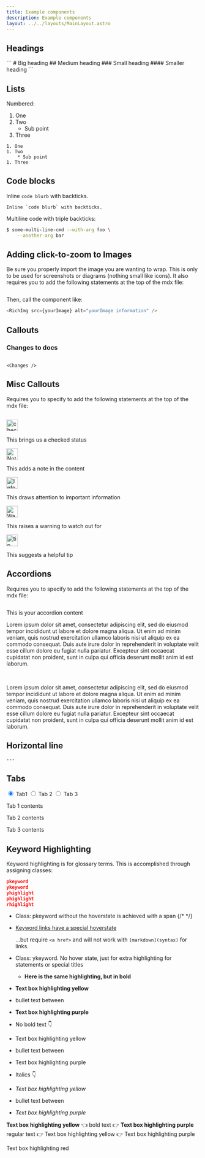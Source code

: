 ```yaml
---
title: Example components
description: Example components
layout: ../../layouts/MainLayout.astro
---
```




## Headings

<div>
  ``` # Big heading ## Medium heading ### Small heading #### Smaller heading ```
</div>

## Lists

Numbered:

1. One
1. Two
   - Sub point
1. Three

```
1. One
1. Two
    * Sub point
1. Three
```

## Code blocks

Inline `code blurb` with backticks.

```
Inline `code blurb` with backticks.
```

Multiline code with triple backticks:

```bash
$ some-multi-line-cmd --with-arg foo \
    --another-arg bar
```

## Adding click-to-zoom to Images

Be sure you properly import the image you are wanting to wrap. This is only to 
be used for screenshots or diagrams (nothing small like icons). It also 
requires you to add the following statements at the top of the mdx file:

```javascript
```

Then, call the component like:

```javascript
<RichImg src={yourImage} alt="yourImage information" />
```


## Callouts

### Changes to docs

```

<Changes />
```

<Changes />

## Misc Callouts

Requires you to specify to add the following statements at the top of the mdx 
file:

```javascript
```

<Notification type="checked">
  <img src={checked} alt="checkmark" width="30px" height="30px" />
  <div class="prose-md prose-p:my-2 prose-a:text-purple-dark prose-a:underline">
    <p>This brings us a checked status</p>
  </div>
</Notification>

<Notification type="note">
  <img src={note} alt="Note" width="30px" height="30px" />
  <div class="prose-md prose-p:my-2 prose-a:text-purple-dark prose-a:underline">
    <p>This adds a note in the content</p>
  </div>
</Notification>

<Notification type="information">
  <img src={info} alt="Information" width="30px" height="30px" />
  <div class="prose-md prose-p:my-2 prose-a:text-purple-dark prose-a:underline">
    <p>This draws attention to important information</p>
  </div>
</Notification>

<Notification type="warn">
  <img src={warning} alt="Warning" width="30px" height="30px" />
  <div class="prose-md prose-p:my-2 prose-a:text-purple-dark prose-a:underline">
    <p>This raises a warning to watch out for</p>
  </div>
</Notification>

<Notification type="tip">
  <img src={tip} alt="tip" width="30px" height="30px" />
  <div class="prose-md prose-p:my-2 prose-a:text-purple-dark prose-a:underline">
    <p>This suggests a helpful tip</p>
  </div>
</Notification>

## Accordions

Requires you to specify to add the following statements at the top of the mdx 
file:

```javascript
```
<Accordion 
title="This is your header title">
<p>This is your accordion content</p>
</Accordion>
<Accordion 
title="This is your subsequent header. It can be quite as long as you need it 
to be, or as short as you want it to be. Utilize <br /> for line breaks inside 
of <Accordion>.">
<p>
Lorem ipsum dolor sit amet, consectetur adipiscing elit, sed do eiusmod tempor 
incididunt ut labore et dolore magna aliqua. Ut enim ad minim veniam, quis 
nostrud exercitation ullamco laboris nisi ut aliquip ex ea commodo consequat. 
Duis aute irure dolor in reprehenderit in voluptate velit esse cillum dolore eu 
fugiat nulla pariatur. Excepteur sint occaecat cupidatat non proident, sunt in 
culpa qui officia deserunt mollit anim id est laborum.
</p> 
<br />
<p>
Lorem ipsum dolor sit amet, consectetur adipiscing elit, sed do eiusmod tempor 
incididunt ut labore et dolore magna aliqua. Ut enim ad minim veniam, quis 
nostrud exercitation ullamco laboris nisi ut aliquip ex ea commodo consequat. 
Duis aute irure dolor in reprehenderit in voluptate velit esse cillum dolore eu 
fugiat nulla pariatur. Excepteur sint occaecat cupidatat non proident, sunt in 
culpa qui officia deserunt mollit anim id est laborum.
</p>
</Accordion>

## Horizontal line

```
---
```

## Tabs

<div class="pc-tabx w-full max-w-2xl m-0">
  <input checked id="tab1" type="radio" name="pct" class="hidden peer/tab1" />
  <label
    for="tab1"
    class="font-medium text-sm leading-7 float-left py-4 px-6 border-b-2 border-purple-divider mb--4 text-white peer-checked/tab1:border-b-4 peer-checked/tab1:border-purple-bright peer-checked/tab1:font-bold"
  >
    Tab1
  </label>
  <input id="tab2" type="radio" name="pct" class="hidden peer/tab2" />
  <label
    for="tab2"
    class="font-medium text-sm leading-7 float-left py-4 px-6 border-b-2 border-purple-divider mb--4 text-white peer-checked/tab2:border-b-4 peer-checked/tab2:border-purple-bright peer-checked/tab2:font-bold"
  >
    Tab 2
  </label>
  <input id="tab3" type="radio" name="pct" class="hidden peer/tab3" />
  <label
    for="tab3"
    class="font-medium text-sm leading-7 float-left py-4 px-6 border-b-2 border-purple-divider mb--4 text-white peer-checked/tab3:border-b-4 peer-checked/tab3:border-purple-bright peer-checked/tab3:font-bold"
  >
    Tab 3
  </label>
  <div class="hidden peer-checked/tab1:block clear-both p-5 w-full">
    <p>Tab 1 contents</p>
  </div>
  <div class="hidden peer-checked/tab2:block clear-both p-5 w-full">
    <p>Tab 2 contents</p>
  </div>
  <div class="hidden peer-checked/tab3:block clear-both p-5 w-full">
    <p>Tab 3 contents</p>
  </div>
</div>

## Keyword Highlighting

Keyword highlighting is for glossary terms. This is accomplished through 
assigning classes:

```json
pkeyword
ykeyword
yhighlight
phighlight
rhighlight
```

- <span class="pkeyword">Class: pkeyword without the hoverstate is achieved with a span</span>
{/* */}
- <a href="#" class="pkeyword">Keyword links have a special hoverstate</a>

  ...but require `<a href>` and will not work with `[markdown](syntax)` for links.

- <span class="ykeyword">Class: ykeyword. No hover state, just for extra 
highlighting for statements or special titles</span>
  - **<span class="ykeyword">Here is the same highlighting, but in bold</span>**

- **<span class="yhighlight">Text box highlighting yellow</span>**
- bullet text between
- **<span class="phighlight">Text box highlighting purple</span>**
- No bold text 👇
- <span class="yhighlight">Text box highlighting yellow</span>
- bullet text between
- <span class="phighlight">Text box highlighting purple</span>
- Italics 👇
- _<span class="yhighlight">Text box highlighting yellow</span>_
- bullet text between
- _<span class="phighlight">Text box highlighting purple</span>_

**<span class="yhighlight">Text box highlighting yellow</span>**
👈 bold text 👉
**<span class="phighlight">Text box highlighting purple</span>**
regular text 👉
<span class="yhighlight">Text box highlighting yellow</span>
👉
<span class="phighlight">Text box highlighting purple</span>

<span class="rhighlight">Text box highlighting red</span>

